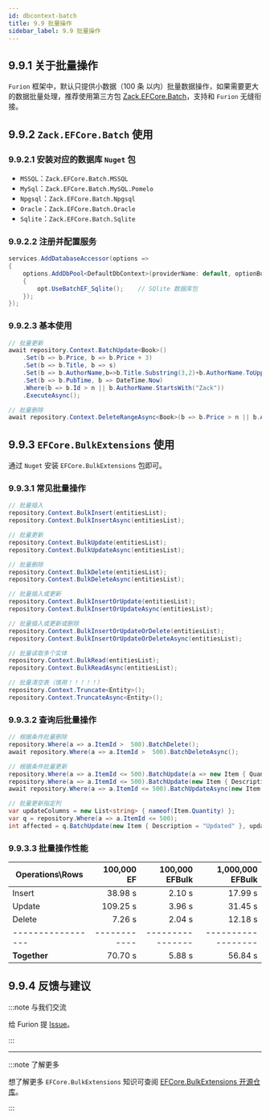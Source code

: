 ```yaml
---
id: dbcontext-batch
title: 9.9 批量操作
sidebar_label: 9.9 批量操作
---
```


## 9.9.1 关于批量操作

`Furion` 框架中，默认只提供小数据（100 条 以内）批量数据操作，如果需要更大的数据批量处理，推荐使用第三方包 [Zack.EFCore.Batch](https://github.com/yangzhongke/Zack.EFCore.Batch)，支持和 `Furion` 无缝衔接。

## 9.9.2 `Zack.EFCore.Batch` 使用

### 9.9.2.1 安装对应的数据库 `Nuget` 包

- `MSSQL`：`Zack.EFCore.Batch.MSSQL`
- `MySql`：`Zack.EFCore.Batch.MySQL.Pomelo`
- `Npgsql`：`Zack.EFCore.Batch.Npgsql`
- `Oracle`：`Zack.EFCore.Batch.Oracle`
- `Sqlite`：`Zack.EFCore.Batch.Sqlite`

### 9.9.2.2 注册并配置服务

```cs showLineNumbers  {3,5}
services.AddDatabaseAccessor(options =>
{
    options.AddDbPool<DefaultDbContext>(providerName: default, optionBuilder: opt =>
    {
        opt.UseBatchEF_Sqlite();    // SQlite 数据库包
    });
});
```

### 9.9.2.3 基本使用

```cs showLineNumbers 
// 批量更新
await repository.Context.BatchUpdate<Book>()
    .Set(b => b.Price, b => b.Price + 3)
    .Set(b => b.Title, b => s)
    .Set(b => b.AuthorName,b=>b.Title.Substring(3,2)+b.AuthorName.ToUpper())
    .Set(b => b.PubTime, b => DateTime.Now)
    .Where(b => b.Id > n || b.AuthorName.StartsWith("Zack"))
    .ExecuteAsync();

// 批量删除
await repository.Context.DeleteRangeAsync<Book>(b => b.Price > n || b.AuthorName == "zack yang");
```

## 9.9.3 `EFCore.BulkExtensions` 使用

通过 `Nuget` 安装 `EFCore.BulkExtensions` 包即可。

### 9.9.3.1 常见批量操作

```cs showLineNumbers 
// 批量插入
repository.Context.BulkInsert(entitiesList);
repository.Context.BulkInsertAsync(entitiesList);

// 批量更新
repository.Context.BulkUpdate(entitiesList);
repository.Context.BulkUpdateAsync(entitiesList);

// 批量删除
repository.Context.BulkDelete(entitiesList);
repository.Context.BulkDeleteAsync(entitiesList);

// 批量插入或更新
repository.Context.BulkInsertOrUpdate(entitiesList);
repository.Context.BulkInsertOrUpdateAsync(entitiesList);

// 批量插入或更新或删除
repository.Context.BulkInsertOrUpdateOrDelete(entitiesList);
repository.Context.BulkInsertOrUpdateOrDeleteAsync(entitiesList);

// 批量读取多个实体
repository.Context.BulkRead(entitiesList);
repository.Context.BulkReadAsync(entitiesList);

// 批量清空表（慎用！！！！！）
repository.Context.Truncate<Entity>();
repository.Context.TruncateAsync<Entity>();
```

### 9.9.3.2 查询后批量操作

```cs showLineNumbers 
// 根据条件批量删除
repository.Where(a => a.ItemId >  500).BatchDelete();
await repository.Where(a => a.ItemId >  500).BatchDeleteAsync();

// 根据条件批量更新
repository.Where(a => a.ItemId <= 500).BatchUpdate(a => new Item { Quantity = a.Quantity + 100 });
repository.Where(a => a.ItemId <= 500).BatchUpdate(new Item { Description = "Updated" });
await repository.Where(a => a.ItemId <= 500).BatchUpdateAsync(new Item { Description = "Updated" });

// 批量更新指定列
var updateColumns = new List<string> { nameof(Item.Quantity) };
var q = repository.Where(a => a.ItemId <= 500);
int affected = q.BatchUpdate(new Item { Description = "Updated" }, updateColumns);
```

### 9.9.3.3 批量操作性能

| Operations\Rows   |   100,000 EF |   100,000 EFBulk |   1,000,000 EFBulk |
| ----------------- | -----------: | ---------------: | -----------------: |
| Insert            |      38.98 s |           2.10 s |            17.99 s |
| Update            |     109.25 s |           3.96 s |            31.45 s |
| Delete            |       7.26 s |           2.04 s |            12.18 s |
| ----------------- | ------------ | ---------------- | ------------------ |
| **Together**      |      70.70 s |           5.88 s |            56.84 s |

## 9.9.4 反馈与建议

:::note 与我们交流

给 Furion 提 [Issue](https://gitee.com/dotnetchina/Furion/issues/new?issue)。

:::

---

:::note 了解更多

想了解更多 `EFCore.BulkExtensions` 知识可查阅 [EFCore.BulkExtensions 开源仓库](https://github.com/borisdj/EFCore.BulkExtensions)。

:::
